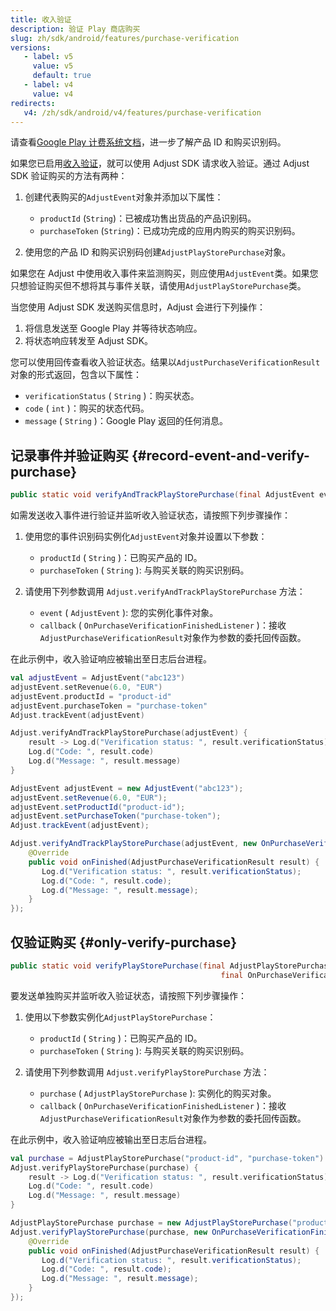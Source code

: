 ```yaml
---
title: 收入验证
description: 验证 Play 商店购买
slug: zh/sdk/android/features/purchase-verification
versions:
   - label: v5
     value: v5
     default: true
   - label: v4
     value: v4
redirects:
   v4: /zh/sdk/android/v4/features/purchase-verification
---
```


<Callout type="seealso">

请查看[Google Play 计费系统文档](https://developer.android.com/google/play/billing#concepts)，进一步了解产品 ID 和购买识别码。

</Callout>

如果您已启用[收入验证](https://help.adjust.com/zh/article/purchase-verification)，就可以使用 Adjust SDK 请求收入验证。通过 Adjust SDK 验证购买的方法有两种：

1. 创建代表购买的`AdjustEvent`对象并添加以下属性：

   - `productId` \(`String`\)：已被成功售出货品的产品识别码。
   - `purchaseToken` \(`String`\)：已成功完成的应用内购买的购买识别码。

2. 使用您的产品 ID 和购买识别码创建`AdjustPlayStorePurchase`对象。

<Callout type="tip">

如果您在 Adjust 中使用收入事件来监测购买，则应使用`AdjustEvent`类。如果您只想验证购买但不想将其与事件关联，请使用`AdjustPlayStorePurchase`类。

</Callout>

当您使用 Adjust SDK 发送购买信息时，Adjust 会进行下列操作：

1. 将信息发送至 Google Play 并等待状态响应。
2. 将状态响应转发至 Adjust SDK。

您可以使用回传查看收入验证状态。结果以`AdjustPurchaseVerificationResult`对象的形式返回，包含以下属性：

- `verificationStatus` \( `String` \)：购买状态。
- `code` \( `int` \)：购买的状态代码。
- `message` \( `String` \)：Google Play 返回的任何消息。

## 记录事件并验证购买 \{\#record\-event\-and\-verify\-purchase\}

<CodeBlock title="方法签名">

```java
public static void verifyAndTrackPlayStorePurchase(final AdjustEvent event, OnPurchaseVerificationFinishedListener callback)
```

</CodeBlock>

如需发送收入事件进行验证并监听收入验证状态，请按照下列步骤操作：

1. 使用您的事件识别码实例化`AdjustEvent`对象并设置以下参数：

   - `productId` \( `String` \)：已购买产品的 ID。
   - `purchaseToken` \( `String` \): 与购买关联的购买识别码。

2. 请使用下列参数调用 `Adjust.verifyAndTrackPlayStorePurchase` 方法：
   - `event` \( `AdjustEvent` \): 您的实例化事件对象。
   - `callback` \( `OnPurchaseVerificationFinishedListener` \)：接收`AdjustPurchaseVerificationResult`对象作为参数的委托回传函数。

在此示例中，收入验证响应被输出至日志后台进程。

<Tabs>
<Tab title="Kotlin" sync="kotlin">

```kotlin
val adjustEvent = AdjustEvent("abc123")
adjustEvent.setRevenue(6.0, "EUR")
adjustEvent.productId = "product-id"
adjustEvent.purchaseToken = "purchase-token"
Adjust.trackEvent(adjustEvent)

Adjust.verifyAndTrackPlayStorePurchase(adjustEvent) {
    result -> Log.d("Verification status: ", result.verificationStatus)
    Log.d("Code: ", result.code)
    Log.d("Message: ", result.message)
}
```

</Tab>
<Tab title="Java" sync="java">

```java
AdjustEvent adjustEvent = new AdjustEvent("abc123");
adjustEvent.setRevenue(6.0, "EUR");
adjustEvent.setProductId("product-id");
adjustEvent.setPurchaseToken("purchase-token");
Adjust.trackEvent(adjustEvent);

Adjust.verifyAndTrackPlayStorePurchase(adjustEvent, new OnPurchaseVerificationFinishedListener() {
    @Override
    public void onFinished(AdjustPurchaseVerificationResult result) {
       Log.d("Verification status: ", result.verificationStatus);
       Log.d("Code: ", result.code);
       Log.d("Message: ", result.message);
    }
});
```

</Tab>
</Tabs>

## 仅验证购买 \{\#only\-verify\-purchase\}

<CodeBlock title="方法签名">

```java
public static void verifyPlayStorePurchase(final AdjustPlayStorePurchase purchase,
                                               final OnPurchaseVerificationFinishedListener callback)
```

</CodeBlock>

要发送单独购买并监听收入验证状态，请按照下列步骤操作：

1. 使用以下参数实例化`AdjustPlayStorePurchase`：

   - `productId` \( `String` \)：已购买产品的 ID。
   - `purchaseToken` \( `String` \): 与购买关联的购买识别码。

2. 请使用下列参数调用 `Adjust.verifyPlayStorePurchase` 方法：
   - `purchase` \( `AdjustPlayStorePurchase` \): 实例化的购买对象。
   - `callback` \( `OnPurchaseVerificationFinishedListener` \)：接收`AdjustPurchaseVerificationResult`对象作为参数的委托回传函数。

在此示例中，收入验证响应被输出至日志后台进程。

<Tabs>
<Tab title="Kotlin" sync="kotlin">

```kotlin
val purchase = AdjustPlayStorePurchase("product-id", "purchase-token")
Adjust.verifyPlayStorePurchase(purchase) {
    result -> Log.d("Verification status: ", result.verificationStatus)
    Log.d("Code: ", result.code)
    Log.d("Message: ", result.message)
}
```

</Tab>
<Tab title="Java" sync="java">

```java
AdjustPlayStorePurchase purchase = new AdjustPlayStorePurchase("product-id", "purchase-token");
Adjust.verifyPlayStorePurchase(purchase, new OnPurchaseVerificationFinishedListener() {
    @Override
    public void onFinished(AdjustPurchaseVerificationResult result) {
       Log.d("Verification status: ", result.verificationStatus);
       Log.d("Code: ", result.code);
       Log.d("Message: ", result.message);
    }
});
```

</Tab>
</Tabs>
